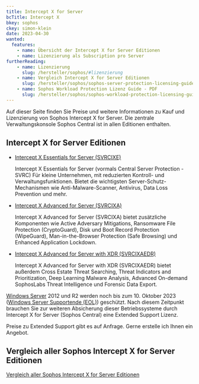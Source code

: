 ```yaml
---
title: Intercept X for Server
bcTitle: Intercept X
bkey: sophos
ckey: simon-klein
date: 2023-04-30
wanted:
  features:
    - name: Übersicht der Intercept X for Server Editionen
    - name: Lizenzierung als Subscription pro Server
furtherReading:
    - name: Lizenzierung
      slug: /hersteller/sophos/#lizenzierung
    - name: Vergleich Intercept X for Server Editionen
      slug: /hersteller/sophos/sophos-server-protection-licensing-guide.pdf
    - name: Sophos Workload Protection Lizenz Guide - PDF
      slug: /hersteller/sophos/sophos-workload-protection-licensing-guide-de.pdf
---
```



<Intro>

 Auf dieser Seite finden Sie Preise und weitere Informationen zu Kauf und Lizenzierung von Sophos Intercept X for Server. Die zentrale Verwaltungskonsole Sophos Central	ist in allen Editionen enthalten.

</Intro>

<TOC />



## Intercept X for Server Editionen


<ArrowList>

- [Intercept X Essentials for Server (SVRCIXE)](/hersteller/sophos/intercept-x-for-server/intercept-x-essentials-server/)

  Intercept X Essentials for Server (vormals Central Server Protection - SVRC) Für kleine Unternehmen, mit reduzierten Kontroll- und Verwaltungsfunktionen. Bietet die wichtigsten Server-Schutz-Mechanismen wie Anti-Malware-Scanner, Antivirus, Data Loss Prevention und mehr.

- [Intercept X Advanced for Server (SVRCIXA)](/hersteller/sophos/intercept-x-for-server/intercept-x-advanced-server/)

  Intercept X Advanced for Server (SVRCIXA) bietet zusätzliche Komponenten wie Active Adversary Mitigations, Ransomware File Protection (CryptoGuard), Disk und Boot Record Protection (WipeGuard), Man-in-the-Browser Protection (Safe Browsing) und Enhanced Application Lockdown.

- [Intercept X Advanced for Server with XDR (SVRCIXAEDR)](/hersteller/sophos/intercept-x-for-server/intercept-x-advanced-server-with-edr/)

  Intercept X Advanced for Server with XDR (SVRCIXAEDR) bietet außerdem Cross Estate Threat Searching, Threat Indicators and Prioritization, Deep Learning Malware Analysis, Advanced On-demand SophosLabs Threat Intelligence und Forensic Data Export.


</ArrowList>


<Info>

[Windows Server](/hersteller/microsoft/windows-server/) 2012 und R2 werden noch bis zum 10. Oktober 2023 ([Windows Server Supportende (EOL)](/hersteller/microsoft/supportende-eol/#windows-server)) geschützt. Nach diesem Zeitpunkt brauchen Sie zur weiteren Absicherung dieser Betriebssysteme durch Intercept X for Server (Sophos Central) eine Extended Support Lizenz.

Preise zu Extended Support gibt es auf Anfrage. Gerne erstelle ich Ihnen ein Angebot.

</Info>




## Vergleich aller Sophos Intercept X for Server Editionen

  [Vergleich aller Sophos Intercept X for Server Editionen](/hersteller/sophos/sophos-workload-protection-licensing-guide-de.pdf)

